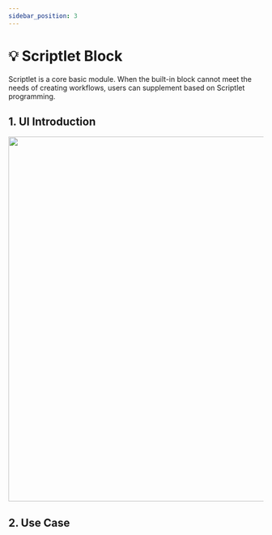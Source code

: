 ```yaml
---
sidebar_position: 3
---
```



# 💡 Scriptlet Block

Scriptlet is a core basic module. When the built-in block cannot meet the needs of creating workflows, users can supplement based on Scriptlet programming.

## 1. UI Introduction

<img src={scriptlet} width="720" />



## 2. Use Case